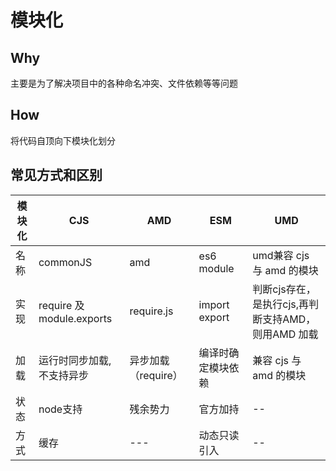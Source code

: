 # 模块化

## Why
主要是为了解决项目中的各种命名冲突、文件依赖等等问题

## How
将代码自顶向下模块化划分

## 常见方式和区别
|  模块化 |  CJS | AMD |   ESM | UMD |
| ---- | ----- | ----- |  ----- | ----- | 
| 名称 |  commonJS  | amd  | es6 module  |  umd兼容 cjs 与 amd 的模块 | 
| 实现|  require 及 module.exports | require.js  | import export  |  判断cjs存在，是执行cjs,再判断支持AMD，则用AMD 加载 | 
| 加载|  运行时同步加载,不支持异步 | 异步加载（require）  | 编译时确定模块依赖 |  兼容 cjs 与 amd 的模块 | 
| 状态|  node支持 | 残余势力  |  官方加持|  --| 
| 方式|  缓存 | ---  |  动态只读引入|  --| 
 